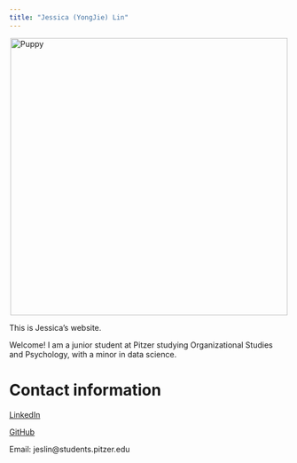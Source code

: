 ```yaml
---
title: "Jessica (YongJie) Lin"
---
```

<img src="https://t0.gstatic.com/licensed-image?q=tbn:ANd9GcQUV_5FvpgGgsC8N46PD4CVNiBmgTv-s6EogkH_-eCC84cTK5IewL7VruWufXXF4syZ" alt="Puppy" width="500px" style="display: block; margin-left: auto; margin-right: auto;">

This is Jessica's website.

Welcome! I am a junior student at Pitzer studying Organizational Studies and Psychology, with a minor in data science.

# Contact information
[LinkedIn](https://www.linkedin.com/in/jessicalinyongjie/)

[GitHub](https://github.com/JessicaLin92)

Email: jeslin@students.pitzer.edu

```r

```
